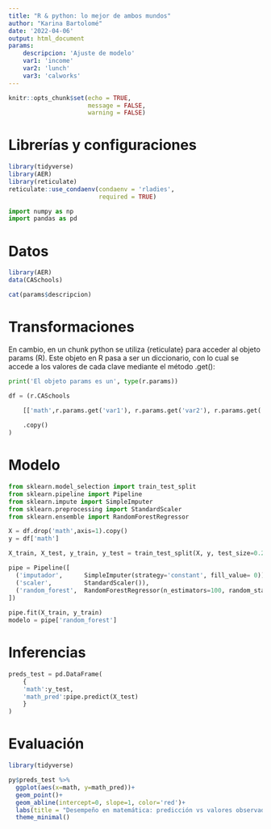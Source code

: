 ```yaml
---
title: "R & python: lo mejor de ambos mundos"
author: "Karina Bartolomé"
date: '2022-04-06'
output: html_document
params:
    descripcion: 'Ajuste de modelo'
    var1: 'income'
    var2: 'lunch'
    var3: 'calworks'
---
```




```r
knitr::opts_chunk$set(echo = TRUE, 
                      message = FALSE, 
                      warning = FALSE)
```
# Librerías y configuraciones

```r
library(tidyverse)
library(AER)
library(reticulate)
reticulate::use_condaenv(condaenv = 'rladies', 
                         required = TRUE)
```

```python
import numpy as np
import pandas as pd
```

# Datos

```r
library(AER)
data(CASchools)
```

```r
cat(params$descripcion)
```


# Transformaciones

En cambio, en un chunk python se utiliza {reticulate} para acceder al objeto params (R). 
Este objeto en R pasa a ser un diccionario, con lo cual se accede a los valores de cada clave mediante el método .get():

```python
print('El objeto params es un', type(r.params))
```

```python
df = (r.CASchools 
    
    [['math',r.params.get('var1'), r.params.get('var2'), r.params.get('var3')]]

    .copy()
)
```


# Modelo

```python
from sklearn.model_selection import train_test_split
from sklearn.pipeline import Pipeline
from sklearn.impute import SimpleImputer
from sklearn.preprocessing import StandardScaler
from sklearn.ensemble import RandomForestRegressor

X = df.drop('math',axis=1).copy()
y = df['math']

X_train, X_test, y_train, y_test = train_test_split(X, y, test_size=0.25, random_state=42)

pipe = Pipeline([
  ('imputador',      SimpleImputer(strategy='constant', fill_value= 0)),
  ('scaler',         StandardScaler()), 
  ('random_forest',  RandomForestRegressor(n_estimators=100, random_state=42))
])
  
pipe.fit(X_train, y_train)
modelo = pipe['random_forest']
```

# Inferencias

```python
preds_test = pd.DataFrame(
    {
    'math':y_test, 
    'math_pred':pipe.predict(X_test)
    }
)
```

# Evaluación

```r
library(tidyverse)

py$preds_test %>% 
  ggplot(aes(x=math, y=math_pred))+
  geom_point()+
  geom_abline(intercept=0, slope=1, color='red')+
  labs(title = "Desempeño en matemática: predicción vs valores observados")+
  theme_minimal()
```





